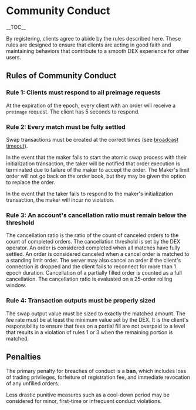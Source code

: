 =Community Conduct=

__TOC__

By registering, clients agree to abide by the rules described here. These rules
are designed to ensure that clients are acting in good faith and maintaining
behaviors that contribute to a smooth DEX experience for other users.

==Rules of Community Conduct==

===Rule 1: Clients must respond to all preimage requests===

At the expiration of the epoch, every client with an order will receive a
<code>preimage</code> request. The client has 5 seconds to respond.

===Rule 2: Every match must be fully settled===

Swap transactions must be created at the correct times (see
[[fundamentals.mediawiki/#Exchange_Variables|broadcast timeout]]).

In the event that the maker fails to start the atomic swap process with their
initialization transaction, the taker will be notified that order execution is
terminated due to failure of the maker to accept the order. The Maker's limit
order will not go back on the order book, but they may be given the option to
replace the order.

In the event that the taker fails to respond to the maker's initialization
transaction, the maker will incur no violation.

===Rule 3: An account's cancellation ratio must remain below the threshold===

The cancellation ratio is the ratio of the count of canceled orders to the
count of completed orders.
The cancellation threshold is set by the DEX operator.
An order is considered completed when all matches have fully settled.
An order is considered canceled when a cancel order is matched to a standing
limit order. The server may also cancel an order if the client's connection is
dropped and the client fails to reconnect for more than 1 epoch duration.
Cancellation of a partially filled order is counted as a full cancellation.
The cancellation ratio is evaluated on a 25-order rolling window.

===Rule 4: Transaction outputs must be properly sized===

The swap output value must be sized to exactly the matched amount. The fee rate
must be at least the minimum value set by the DEX. It is the client's
responsibility to ensure that fees on a partial fill are not overpaid to a
level that results in a violation of rules 1 or 3 when the remaining portion is
matched.

==Penalties==

The primary penalty for breaches of conduct is a '''ban''', which includes loss
of trading privileges, forfeiture of registration fee, and immediate revocation
of any unfilled orders.

Less drastic punitive measures such as a cool-down period may be considered
for minor, first-time or infrequent conduct violations.
